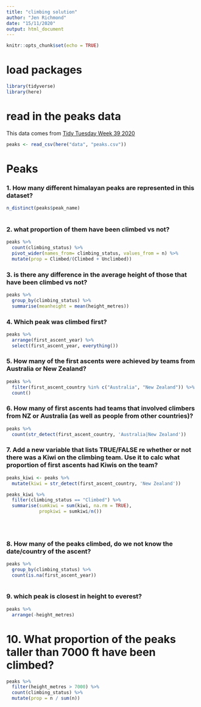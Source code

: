 ```yaml
---
title: "climbing solution"
author: "Jen Richmond"
date: "15/11/2020"
output: html_document
---
```


```r
knitr::opts_chunk$set(echo = TRUE)
```

# load packages 

```r
library(tidyverse)
library(here)
```

# read in the peaks data

This data comes from [Tidy Tuesday Week 39 2020](https://github.com/rfordatascience/tidytuesday/blob/master/data/2020/2020-09-22/readme.md)

```r

peaks <- read_csv(here("data", "peaks.csv"))

```

# Peaks 

### 1. How many different himalayan peaks are represented in this dataset?

```r

n_distinct(peaks$peak_name)
 
```

### 2. what proportion of them have been climbed vs not?

```r
peaks %>%
  count(climbing_status) %>%
  pivot_wider(names_from= climbing_status, values_from = n) %>%
  mutate(prop = Climbed/(Climbed + Unclimbed))
```

### 3. is there any difference in the average height of those that have been climbed vs not?

```r
peaks %>%
  group_by(climbing_status) %>%
  summarise(meanheight = mean(height_metres))
```

### 4. Which peak was climbed first?

```r
peaks %>%
  arrange(first_ascent_year) %>%
  select(first_ascent_year, everything())
```

### 5. How many of the first ascents were achieved by teams from Australia or New Zealand? 

```r

peaks %>%
  filter(first_ascent_country %in% c("Australia", "New Zealand")) %>%
  count()

```

### 6. How many of first ascents had teams that involved climbers from NZ or Australia (as well as people from other countries)?

```r

peaks %>%
  count(str_detect(first_ascent_country, 'Australia|New Zealand'))
```

### 7. Add a new variable that lists TRUE/FALSE re whether or not there was a Kiwi on the climbing team. Use it to calc what proportion of first ascents had Kiwis on the team?

```r

peaks_kiwi <- peaks %>% 
  mutate(kiwi = str_detect(first_ascent_country, 'New Zealand')) 

peaks_kiwi %>%
  filter(climbing_status == "Climbed") %>%
  summarise(sumkiwi = sum(kiwi, na.rm = TRUE), 
            propkiwi = sumkiwi/n())

    
  
```

### 8. How many of the peaks climbed, do we not know the date/country of the ascent?

```r
peaks %>%
  group_by(climbing_status) %>%
  count(is.na(first_ascent_year))
 
```

### 9. which peak is closest in height to everest?

```r
peaks %>%
  arrange(-height_metres)
```

# 10. What proportion of the  peaks taller than 7000 ft have been climbed? 

```r
peaks %>%
  filter(height_metres > 7000) %>%
  count(climbing_status) %>%
  mutate(prop = n / sum(n))
```


